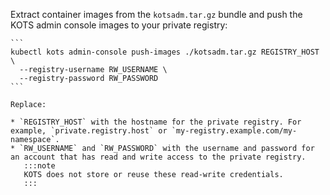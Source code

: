 Extract container images from the `kotsadm.tar.gz` bundle and push the KOTS admin console images to your private registry:

    ```
    kubectl kots admin-console push-images ./kotsadm.tar.gz REGISTRY_HOST \
      --registry-username RW_USERNAME \
      --registry-password RW_PASSWORD
    ```

    Replace:

    * `REGISTRY_HOST` with the hostname for the private registry. For example, `private.registry.host` or `my-registry.example.com/my-namespace`.
    * `RW_USERNAME` and `RW_PASSWORD` with the username and password for an account that has read and write access to the private registry.
       :::note
       KOTS does not store or reuse these read-write credentials.
       :::
